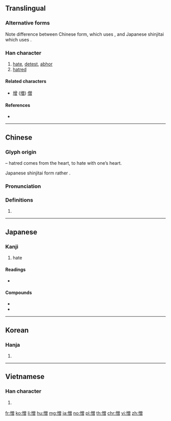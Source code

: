 ==Translingual==
{{ja-forms|憎|憎|憎}}

===Alternative forms===
Note difference between Chinese form, which uses {{lang|und|sc=Hani|曾}}, and Japanese shinjitai which uses {{lang|ja|曽}}.

===Han character===
{{Han char|rn=61|rad=心|as=12|sn=15|four=98066|canj=PCWA|ids=⿰忄曾}}

# [[hate]], [[detest]], [[abhor]]
# [[hatred]]

====Related characters====
* [[增]] ([[増]]) [[僧]]

====References====
* {{Han ref|kx=0402.080|dkj=11188|dj=0742.100|hdz=42356.080|uh=618E|ud=24974|bh=BCA8|bd=48296}}

----

==Chinese==
{{zh-forms}}

===Glyph origin===
{{Han etym}}
{{Han compound|心|alt1=忄|t1=heart|曾|ls=psc|c1=s|c2=p}} – hatred comes from the heart, to hate with one’s heart.

Japanese shinjitai form rather {{Han compound|心|alt1=忄|曽}}.

===Pronunciation===
{{zh-pron
|m=zēng
|c=zang1
|h=pfs=
|md=
|mn=qz:chng/xm,zz:cheng
|w=
|mc=y
|oc=y
|cat=
}}

===Definitions===
{{zh-hanzi}}

# {{rfdef|lang=zh}}

----

==Japanese==

===Kanji===
{{ja-kanji|grade=c|rs=心12}}

# hate

====Readings====
* {{ja-readings|goon=[[そう]] (sō)|kanon=[[そう]] (sō)|kanyoon=[[ぞう]] (zō)|kun=[[にくむ]] (nikumu), [[にくしみ]] (nikushimi), [[にくい]] (nikui), [[にくらしい]] (nikurashii)}}

====Compounds====
* {{ja-r|合憎|gloss=[[unfortunately]]|あいにく}}
* {{ja-r|生憎|gloss=[[unfortunately]]|あいにく}}

----

==Korean==

===Hanja===
{{ko-hanja|hangeul=증|eumhun=|rv=jeung|mr=chŭng|y=cung}}

# {{defn|lang=ko|sort=心12}}

----

==Vietnamese==

===Han character===
{{vi-hantu|[[tăng]]|rs=心12}}

# {{defn|vi}}

[[fr:憎]]
[[ko:憎]]
[[li:憎]]
[[hu:憎]]
[[mg:憎]]
[[ja:憎]]
[[no:憎]]
[[pl:憎]]
[[th:憎]]
[[chr:憎]]
[[vi:憎]]
[[zh:憎]]